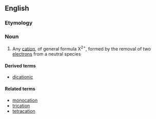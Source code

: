 ==English==

===Etymology===

{{prefix|di|cation}}

===Noun===
{{wikipedia}}
{{en-noun}}

# {{chemistry}} Any [[cation]], of general formula X<sup>2+</sup>, formed by the removal of two [[electron]]s from a neutral species

====Derived terms====
*[[dicationic]]

====Related terms====
*[[monocation]]
*[[trication]]
*[[tetracation]]
{{anagrams:en/acdiinot}}